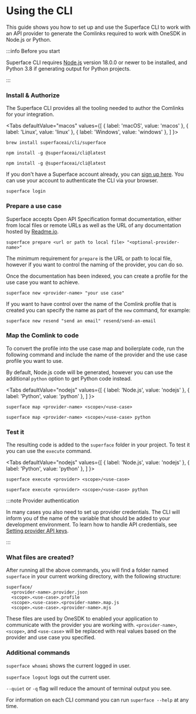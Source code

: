 
# Using the CLI

This guide shows you how to set up and use the Superface CLI to work with an API provider to generate the Comlinks required to work with OneSDK in Node.js or Python.

:::info Before you start

Superface CLI requires [Node.js](https://nodejs.dev/) version 18.0.0 or newer to be installed, and Python 3.8 if generating output for Python projects.

:::

<div class="count-steps-h3">

### Install & Authorize

The Superface CLI provides all the tooling needed to author the Comlinks for your integration.

<Tabs
  defaultValue="macos"
  values={[
    { label: 'macOS', value: 'macos' },
    { label: 'Linux', value: 'linux' },
    { label: 'Windows', value: 'windows' },
  ]
}>

<TabItem value="macos">

```shell title="Install with Homebrew"
brew install superfaceai/cli/superface
```

</TabItem>
<TabItem value="linux">

```shell title="Install with NPM"
npm install -g @superfaceai/cli@latest
```

</TabItem>
<TabItem value="windows">

```shell title="Install with NPM"
npm install -g @superfaceai/cli@latest
```

</TabItem>
</Tabs>

If you don't have a Superface account already, you can [sign up here](https://superface.ai/create-account). You can use your account to authenticate the CLI via your browser.

```shell
superface login
```

### Prepare a use case

Superface accepts Open API Specification format documentation, either from local files or remote URLs as well as the URL of any documentation hosted by [Readme.io](https://readme.io).

```shell
superface prepare <url or path to local file> "<optional-provider-name>"
```

The minimum requirement for `prepare` is the URL or path to local file, however if you want to control the naming of the provider, you can do so.

Once the documentation has been indexed, you can create a profile for the use case you want to achieve.

```shell
superface new <provider-name> "your use case"
```

If you want to have control over the name of the Comlink profile that is created you can specify the name as part of the `new` command, for example:

```shell
superface new resend "send an email" resend/send-an-email
```

### Map the Comlink to code

To convert the profile into the use case map and boilerplate code, run the following command and include the name of the provider and the use case profile you want to use.

By default, Node.js code will be generated, however you can use the additional `python` option to get Python code instead.

<Tabs
  defaultValue="nodejs"
  values={[
    { label: 'Node.js', value: 'nodejs' },
    { label: 'Python', value: 'python' },
  ]
}>
<TabItem value="nodejs">

```shell
superface map <provider-name> <scope>/<use-case>
```

</TabItem>
<TabItem value="python">

```shell
superface map <provider-name> <scope>/<use-case> python
```

</TabItem>
</Tabs>

### Test it

The resulting code is added to the `superface` folder in your project. To test it you can use the `execute` command.

<Tabs
  defaultValue="nodejs"
  values={[
    { label: 'Node.js', value: 'nodejs' },
    { label: 'Python', value: 'python' },
  ]
}>
<TabItem value="nodejs">

```shell
superface execute <provider> <scope>/<use-case>
```

</TabItem>
<TabItem value="python">

```shell
superface execute <provider> <scope>/<use-case> python
```

</TabItem>
</Tabs>

:::note Provider authentication

In many cases you also need to set up provider credentials. The CLI will inform you of the name of the variable that should be added to your development environment. To learn how to handle API credentials, see [Setting provider API keys](../guides/api-keys.md).

:::

### What files are created?

After running all the above commands, you will find a folder named `superface` in your current working directory, with the following structure:

```shell
superface/
  <provider-name>.provider.json
  <scope>.<use-case>.profile
  <scope>.<use-case>.<provider-name>.map.js
  <scope>.<use-case>.<provider-name>.mjs
```

These files are used by OneSDK to enabled your application to communicate with the provider you are working with. `<provider-name>`, `<scope>`, and `<use-case>` will be replaced with real values based on the provider and use case you specified.

### Additional commands

`superface whoami` shows the current logged in user.

`superface logout` logs out the current user.

`--quiet` or `-q` flag will reduce the amount of terminal output you see.

For information on each CLI command you can run `superface --help` at any time.

</div>
